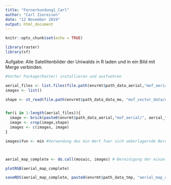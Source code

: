 ```yaml
---
title: "Fernerkundung1_Carl"
author: "Carl Ziereisen"
date: "12 November 2019"
output: html_document
---
```


```r
knitr::opts_chunk$set(echo = TRUE)
```

```r
library(raster)
library(sf)
```


Aufgabe: Alle Satellitenbilder der Uniwalds in R laden und in ein Bild mit Merge verbinden.

```r
#Vorher Package(Raster) installieren und ausfuehren

aerial_files <- list.files(file.path(envrmt$path_data_aerial,"mof_aerial"))
images <- list()

shape <- st_read(file.path(envrmt$path_data_data_mo, "mof_vector_data/uwcWaldorte.shp"))


for(i in 1:length(aerial_files)){
  image <- brick(paste0(envrmt$path_data_aerial,"mof_aerial/", aerial_files[i]))
  image <- crop(image,shape)
  images <- c(images, image)
}

images$fun <- min #Verwendung des min Wert fuer sich ueberlagernde Bereiche



aerial_map_complete <- do.call(mosaic, images) # Bereinigung der einzelnen Teilbilder

plotRGB(aerial_map_complete)


```

```r
saveRDS(aerial_map_complete, paste0(envrmt$path_data_tmp, "aerial_map_complete.RDS"))
```

